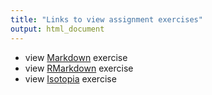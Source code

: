 ```yaml
---
title: "Links to view assignment exercises"
output: html_document
---
```


 - view [Markdown](markdown.html) exercise
 - view [RMarkdown](rmarkdown.html) exercise
 - view [Isotopia](isotopia.html) exercise